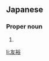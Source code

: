 ==Japanese==
{{ja-kanjitab|とも|ひろ}}

===Proper noun===
{{ja-pos|ともひろ|proper}}

# {{given name|male|lang=ja|sort=ともひろ}}

[[li:友裕]]